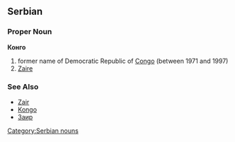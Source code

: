 ==Serbian==
===Proper Noun===
'''Конго'''
#former name of Democratic Republic of [[Congo]] (between 1971 and 1997)
#[[Zaire]]
===See Also===
*[[Zair]]
*[[Kongo]]
*[[Заир]]
[[Category:Serbian nouns]]
